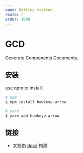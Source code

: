 ```yaml
---
name: Getting started
route: /
order: 1000
---
```


# GCD

Generate Components Documents.

## 安装

use npm to install：

``` bash
# npm
$ npm install hawkeye-arrow

# yarn
$ yarn add hawkeye-arrow
```

## 链接

- 文档由 [docz](https://www.docz.site/) 构建